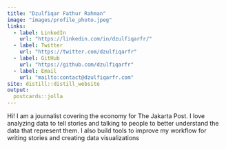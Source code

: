 ```yaml
---
title: "Dzulfiqar Fathur Rahman"
image: "images/profile_photo.jpeg"
links:
  - label: LinkedIn
    url: "https://linkedin.com/in/dzulfiqarfr/"
  - label: Twitter
    url: "https://twitter.com/dzulfiqarfr"
  - label: GitHub
    url: "https://github.com/dzulfiqarfr"
  - label: Email
    url: "mailto:contact@dzulfiqarfr.com"
site: distill::distill_website
output:
  postcards::jolla
---
```

 
Hi! I am a journalist covering the economy for The Jakarta Post. I love analyzing data to tell stories and talking to people to better understand the data that represent them. I also build tools to improve my workflow for writing stories and creating data visualizations



